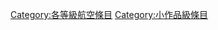 {{catmore1|[[WikiProject:航空|WikiProject:航空]]}}
{{Articles by Quality|topic=航空|project=航空|format=TOC}}
{{Wikipedia category}}
{{empty category}}
[[Category:各等級航空條目|Category:各等級航空條目]]
[[Category:小作品級條目|Category:小作品級條目]]